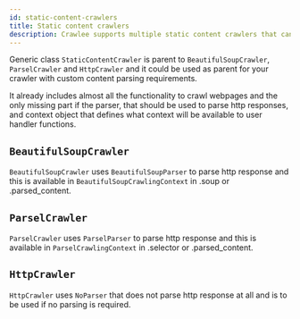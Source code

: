 ```yaml
---
id: static-content-crawlers
title: Static content crawlers
description: Crawlee supports multiple static content crawlers that can be used to process http responses.
---
```



Generic class <ApiLink to="class/StaticContentCrawler">`StaticContentCrawler`</ApiLink> is parent to <ApiLink to="class/BeautifulSoupCrawler">`BeautifulSoupCrawler`</ApiLink>, <ApiLink to="class/ParselCrawler">`ParselCrawler`</ApiLink> and <ApiLink to="class/HttpCrawler">`HttpCrawler`</ApiLink> and it could be used as parent for your crawler with custom content parsing requirements.

It already includes almost all the functionality to crawl webpages and the only missing part if the parser, that should be used to parse http responses, and context object that defines what context will be available to user handler functions.

## `BeautifulSoupCrawler`
<ApiLink to="class/BeautifulSoupCrawler">`BeautifulSoupCrawler`</ApiLink> uses <ApiLink to="class/BeautifulSoupParser">`BeautifulSoupParser`</ApiLink> to parse http response and this is available in <ApiLink to="class/BeautifulSoupCrawlingContext">`BeautifulSoupCrawlingContext`</ApiLink> in .soup or .parsed_content.

## `ParselCrawler`
<ApiLink to="class/ParselCrawler">`ParselCrawler`</ApiLink> uses <ApiLink to="class/ParselParser">`ParselParser`</ApiLink> to parse http response and this is available in <ApiLink to="class/ParselCrawlingContext">`ParselCrawlingContext`</ApiLink> in .selector or .parsed_content.

## `HttpCrawler`
<ApiLink to="class/HttpCrawler">`HttpCrawler`</ApiLink> uses <ApiLink to="class/NoParser">`NoParser`</ApiLink> that does not parse http response at all and is to be used if no parsing is required.

